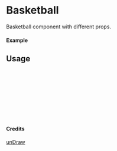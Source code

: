 
<Meta of={Basketball} title="unDraw/Basketball" />

# Basketball

Basketball component with different props.

#### Example

<Canvas of={Basketball.Primary} />

## Usage

```ts
import { Basketball } from "yadl-ui";

const Example = () => {
  return (
      <Basketball />
  );
};

export default Example;
```

#### Credits
[unDraw](https://undraw.co/illustrations)
